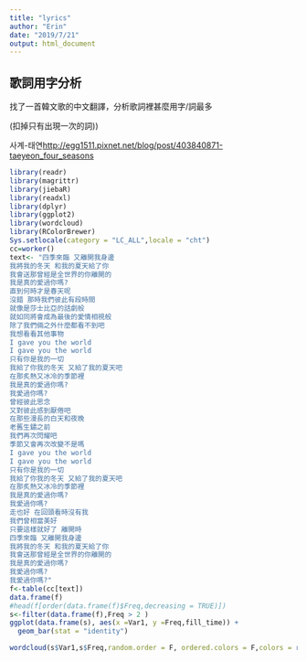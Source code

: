 ```yaml
---
title: "lyrics"
author: "Erin"
date: "2019/7/21"
output: html_document
---
```


## 歌詞用字分析

找了一首韓文歌的中文翻譯，分析歌詞裡甚麼用字/詞最多

(扣掉只有出現一次的詞))

사계-태연<http://egg1511.pixnet.net/blog/post/403840871-taeyeon_four_seasons>

```r
library(readr)
library(magrittr)
library(jiebaR)
library(readxl)
library(dplyr)
library(ggplot2)
library(wordcloud)
library(RColorBrewer)
Sys.setlocale(category = "LC_ALL",locale = "cht")
cc=worker()
text<- "四季來臨 又離開我身邊
我將我的冬天 和我的夏天給了你
我會送那曾經是全世界的你離開的
我是真的愛過你嗎?
直到何時才是春天呢
沒錯 那時我們彼此有段時間
就像是莎士比亞的話劇般
就如同將會成為最後的愛情相視般
除了我們倆之外什麼都看不到吧
我想看看其他事物
I gave you the world
I gave you the world
只有你是我的一切
我給了你我的冬天 又給了我的夏天吧
在那炙熱又冰冷的季節裡
我是真的愛過你嗎?
我愛過你嗎?
曾經彼此思念
又對彼此感到厭倦吧
在那些漫長的白天和夜晚
老舊生鏽之前
我們再次閃耀吧
季節又會再次改變不是嗎
I gave you the world
I gave you the world
只有你是我的一切
我給了你我的冬天 又給了我的夏天吧
在那炙熱又冰冷的季節裡
我是真的愛過你嗎?
我愛過你嗎?
走也好 在回頭看時沒有我
我們曾相當美好
只要這樣就好了 離開時
四季來臨 又離開我身邊
我將我的冬天 和我的夏天給了你
我會送那曾經是全世界的你離開的
我是真的愛過你嗎?
我愛過你嗎?
我愛過你嗎?"
f<-table(cc[text])
data.frame(f)
#head(f[order(data.frame(f)$Freq,decreasing = TRUE)])
s<-filter(data.frame(f),Freq > 2 )
ggplot(data.frame(s), aes(x =Var1, y =Freq,fill_time)) +
  geom_bar(stat = "identity") 

wordcloud(s$Var1,s$Freq,random.order = F, ordered.colors = F,colors = rainbow(1000))
```

